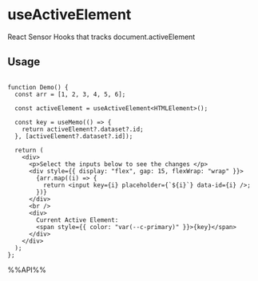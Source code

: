 # useActiveElement

React Sensor Hooks that tracks document.activeElement


## Usage

```tsx live

function Demo() {
  const arr = [1, 2, 3, 4, 5, 6];

  const activeElement = useActiveElement<HTMLElement>();

  const key = useMemo(() => {
    return activeElement?.dataset?.id;
  }, [activeElement?.dataset?.id]);

  return (
    <div>
      <p>Select the inputs below to see the changes </p>
      <div style={{ display: "flex", gap: 15, flexWrap: "wrap" }}>
        {arr.map((i) => {
          return <input key={i} placeholder={`${i}`} data-id={i} />;
        })}
      </div>
      <br />
      <div>
        Current Active Element:
        <span style={{ color: "var(--c-primary)" }}>{key}</span>
      </div>
    </div>
  );
};

```



%%API%%